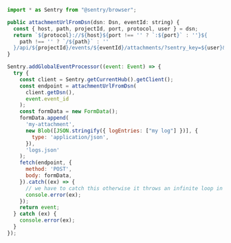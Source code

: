 ```javascript
import * as Sentry from "@sentry/browser";

public attachmentUrlFromDsn(dsn: Dsn, eventId: string) {
  const { host, path, projectId, port, protocol, user } = dsn;
  return `${protocol}://${host}${port !== '' ? `:${port}` : ''}${
    path !== '' ? `/${path}` : ''
  }/api/${projectId}/events/${eventId}/attachments/?sentry_key=${user}&sentry_version=7&sentry_client=rrweb`;
}

Sentry.addGlobalEventProcessor((event: Event) => {
  try {
    const client = Sentry.getCurrentHub().getClient();
    const endpoint = attachmentUrlFromDsn(
      client.getDsn(),
      event.event_id
    );
    const formData = new FormData();
    formData.append(
      'my-attachment',
      new Blob([JSON.stringify({ logEntries: ["my log"] })], {
        type: 'application/json',
      }),
      'logs.json'
    );
    fetch(endpoint, {
      method: 'POST',
      body: formData,
    }).catch((ex) => {
      // we have to catch this otherwise it throws an infinite loop in Sentry
      console.error(ex);
    });
    return event;
  } catch (ex) {
    console.error(ex);
  }
});
```
